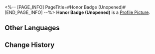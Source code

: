 <%-- [PAGE_INFO]
PageTitle=#Honor Badge (Unopened)#
[END_PAGE_INFO] --%>
{{Item Infobox
|id          = 300104
|image       = Item Honor Badge (Unopened).png
|type        = Valuable Object
|invCategory = Valuables
|rarity      = 4
|effect      = An unopened treasure. Use it to upgrade the Nameless Glory to the Nameless Medal.
|description = 
}}
'''Honor Badge (Unopened)''' is a [[Profile Picture]].

==Other Languages==
{{Other Languages
|en   = Honor Badge (Unopened)
|zhs  = 荣勋授章（未拆封)
|zht  = 榮勳授章（未拆封）
|ja   = 栄誉の勲章（未開封）
|ko   = 영광의 훈장 (미개봉)
|es   = Insignia de honor (sin abrir)
|fr   = Badge d'honneur (scellé)
|ru   = Значок чести (не открыто)
|th   = ตราแห่งเกียรติภูมิ (ยังไม่เปิด)
|vi   = Huân Chương Vinh Dự (Chưa mở)
|de   = Ehrenmedaille (ungeöffnet)
|id   = Honor Badge (Belum Dibuka)
|pt   = Insígnia de Honra (Não Aberta)
}}

==Change History==
{{Change History|1.0}}